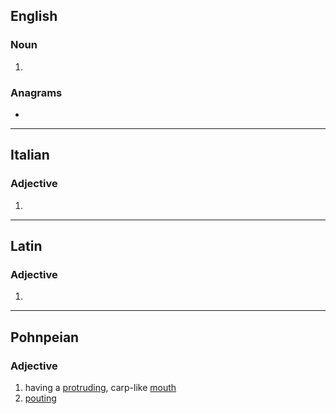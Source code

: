 ==English==

===Noun===
{{head|en|noun form}}

# {{plural of|en|aureus}}

===Anagrams===
* {{anagrams|en|a=aeiru|uraei|uræi}}

----

==Italian==

===Adjective===
{{head|it|adjective form}}

# {{masculine plural of|it|aureo}}

----

==Latin==

===Adjective===
{{la-adj-form|aureī}}

# {{inflection of|la|aureus||nom//voc|m|p|;|gen|m//n|s}}

----

==Pohnpeian==

===Adjective===
{{head|pon|noun}}

# having a [[protruding]], carp-like [[mouth]]
# [[pouting]]